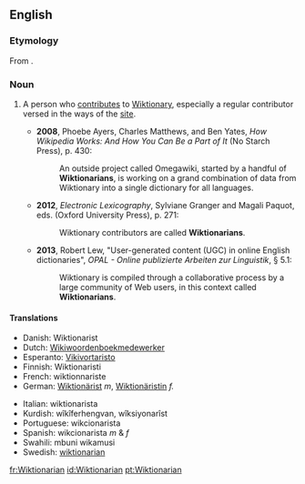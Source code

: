 ==English==

===Etymology===
From {{suffix|Wiktionary|ian|lang=en}}.

===Noun===
{{en-noun}}

# {{context|Wiktionary and WMF jargon|lang=en}} A person who [[contribute]]s to [[Wiktionary]], especially a regular contributor versed in the ways of the [[Website|site]].
#* '''2008''', Phoebe Ayers, Charles Matthews, and Ben Yates, ''How Wikipedia Works: And How You Can Be a Part of It'' (No Starch Press), p. 430:
#*: An outside project called Omegawiki, started by a handful of '''Wiktionarians''', is working on a grand combination of data from Wiktionary into a single dictionary for all languages.
#* '''2012''', ''Electronic Lexicography'', Sylviane Granger and Magali Paquot, eds. (Oxford University Press), p. 271:
#*: Wiktionary contributors are called '''Wiktionarians'''.
#* '''2013''', Robert Lew, "User-generated content (UGC) in online English dictionaries", ''OPAL - Online publizierte Arbeiten zur Linguistik'', § 5.1:
#*: Wiktionary is compiled through a collaborative process by a large community of Web users, in this context called '''Wiktionarians'''.

====Translations====
{{trans-top}}
* Danish: Wiktionarist
* Dutch: [[Wikiwoordenboekmedewerker]]
* Esperanto: [[Vikivortaristo]]
* Finnish: Wiktionaristi
* French: wiktionnariste
* German: [[Wiktionärist]] ''m'', [[Wiktionäristin]] ''f.''
{{trans-mid}}
* Italian: wiktionarista
* Kurdish: wîkîferhengvan, wîksiyonarîst
* Portuguese: wikcionarista
* Spanish: wikcionarista ''m'' & ''f''
* Swahili: mbuni wikamusi
* Swedish: [[#Swedish|wiktionarian]]
{{trans-bottom}}

[[fr:Wiktionarian]]
[[id:Wiktionarian]]
[[pt:Wiktionarian]]